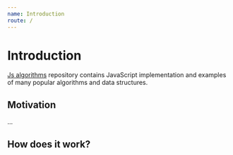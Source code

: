 ```yaml
---
name: Introduction
route: /
---
```



# Introduction

[Js algorithms](https://github.com/nejcm/js-algorithms) repository contains
JavaScript implementation and examples of many popular algorithms and data
structures.

## Motivation

...

## How does it work?

<Ref to="installation" name="Installation" />
